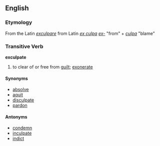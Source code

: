 == English ==
=== Etymology ===
From the Latin ''[[exculpare]]'' from Latin ''[[ex culpa]]'' ''[[ex-]]'' "from" + ''[[culpa]]'' "blame"

=== Transitive Verb ===
'''exculpate'''
# to clear of or free from [[guilt]]; [[exonerate]]

==== Synonyms ====
*[[absolve]]
*[[aquit]]
*[[disculpate]]
*[[pardon]]

==== Antonyms ====
*[[condemn]]
*[[inculpate]]
*[[indict]]
